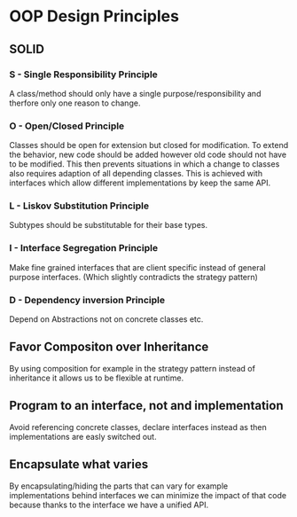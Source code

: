 # OOP Design Principles

## SOLID

### S - Single Responsibility Principle

A class/method should only have a single purpose/responsibility and therfore only one reason to change.

### O - Open/Closed Principle

Classes should be open for extension but closed for modification. To extend the behavior, new code should be added however old code should not have to be modified. This then prevents situations in which a change to classes also requires adaption of all depending classes. This is achieved with interfaces which allow different implementations by keep the same API.

### L - Liskov Substitution Principle

Subtypes should be substitutable for their base types.

### I - Interface Segregation Principle

Make fine grained interfaces that are client specific instead of general purpose interfaces. (Which slightly contradicts the strategy pattern)

### D - Dependency inversion Principle

Depend on Abstractions not on concrete classes etc.

## Favor Compositon over Inheritance

By using composition for example in the strategy pattern instead of inheritance it allows us to be flexible at runtime.

## Program to an interface, not and implementation

Avoid referencing concrete classes, declare interfaces instead as then implementations are easly switched out.

## Encapsulate what varies

By encapsulating/hiding the parts that can vary for example implementations behind interfaces we can minimize the impact of that code because thanks to the interface we have a unified API.
